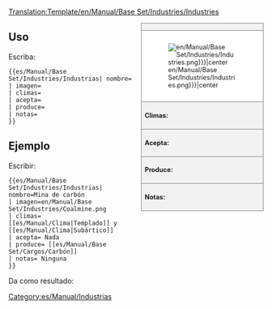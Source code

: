 <noinclude>[[Translation:Template/en/Manual/Base Set/Industries/Industries]]</noinclude><!--
Esta es una plantilla para las Industrias. '''NO''EDITAR ESTA PÁGINA ", modifique el artículo específico en su lugar.
--><noinclude></noinclude><!--
--><div style="float:right; width:240px; font-size:90%; border:1px solid gray; background-color:#f2f2f2; margin-left:1em; margin-bottom:1em">
<div style="text-align:center; border-bottom:1px solid gray"><strong>{{{nombre}}}</strong></div>
<div style="padding:1em; background-color:white">[[File:{{{imagen|en/Manual/Base Set/Industries/Industries.png}}}|center]]</div>
<div style="border-top:1px solid gray; padding:0.5em"><strong>Climas:</strong> {{{climas}}}</div>
<div style="border-top:1px solid gray; padding:0.5em"><strong>Acepta:</strong> {{{acepta}}}</div>
<div style="border-top:1px solid gray; padding:0.5em"><strong>Produce:</strong> {{{produce}}}</div>
<div style="border-top:1px solid gray; padding:0.5em"><strong>Notas:</strong> {{{notas|Ninguna}}}</div>
</div><noinclude>

{{en/-}}
==Uso==
Escriba:
<pre>{{es/Manual/Base Set/Industries/Industrias| nombre=
| imagen=
| climas=
| acepta=
| produce=
| notas=
}}</pre>

==Ejemplo==
Escribir:
<pre>{{es/Manual/Base Set/Industries/Industrias| nombre=Mina de carbón
| imagen=en/Manual/Base Set/Industries/Coalmine.png
| climas=[[es/Manual/Clima|Templado]] y [[es/Manual/Clima|Subártico]]
| acepta= Nada
| produce= [[es/Manual/Base Set/Cargos/Carbón]]
| notas= Ninguna
}}</pre>
Da como resultado:
{{es/Manual/Base Set/Industries/Industrias| nombre=Mina de carbón
| imagen=en/Manual/Base Set/Industries/Coalmine.png
| climas=[[es/Manual/Clima|Templado]] y [[es/Manual/Clima|Subártico]]
| acepta= Nada
| produce= [[es/Manual/Base Set/Cargos/Carbón]]
| notas= Ninguna
}}
</noinclude><includeonly>
[[Category:es/Manual/Industrias]]</includeonly>